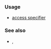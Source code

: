 {{cpp/keyword/title|{{tt|protected}}}}
{{cpp/keyword/navbar}}

===Usage===
* [[cpp/language/access|{{tt|protected}} access specifier]]

===See also===
* {{rlpt|public}}, {{rlpt|private}}

{{langlinks|de|es|fr|it|ja|pt|ru|zh}}